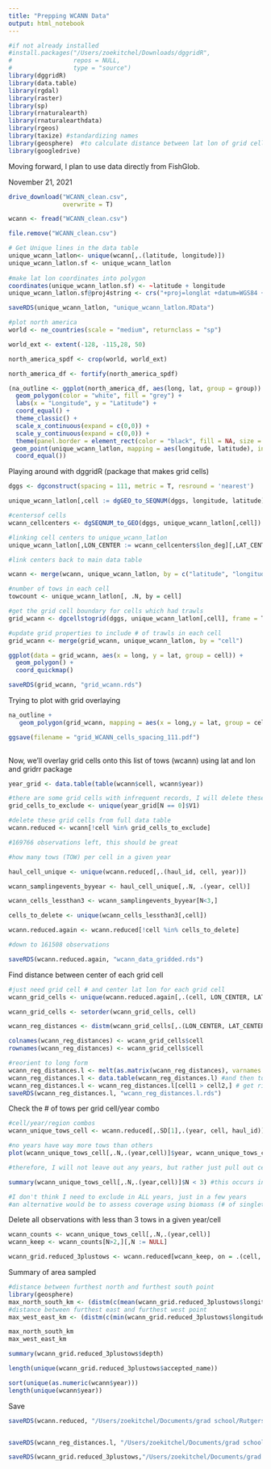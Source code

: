 ```yaml
---
title: "Prepping WCANN Data"
output: html_notebook
---
```



```r
#if not already installed
#install.packages("/Users/zoekitchel/Downloads/dggridR", 
#                 repos = NULL, 
#                 type = "source")
library(dggridR)
library(data.table)
library(rgdal)
library(raster)
library(sp)
library(rnaturalearth)
library(rnaturalearthdata)
library(rgeos)
library(taxize) #standardizing names
library(geosphere)  #to calculate distance between lat lon of grid cells
library(googledrive)
```


Moving forward, I plan to use data directly from FishGlob.

November 21, 2021
```r
drive_download("WCANN_clean.csv",
               overwrite = T)

wcann <- fread("WCANN_clean.csv")

file.remove("WCANN_clean.csv")

```

```r

# Get Unique lines in the data table
unique_wcann_latlon<- unique(wcann[,.(latitude, longitude)])
unique_wcann_latlon.sf <- unique_wcann_latlon
  
#make lat lon coordinates into polygon
coordinates(unique_wcann_latlon.sf) <- ~latitude + longitude
unique_wcann_latlon.sf@proj4string <- crs("+proj=longlat +datum=WGS84 +no_defs +ellps=WGS84 +towgs84=0,0,0")

saveRDS(unique_wcann_latlon, "unique_wcann_latlon.RData")

#plot north america
world <- ne_countries(scale = "medium", returnclass = "sp")

world_ext <- extent(-128, -115,28, 50)

north_america_spdf <- crop(world, world_ext)

north_america_df <- fortify(north_america_spdf)

(na_outline <- ggplot(north_america_df, aes(long, lat, group = group)) +
  geom_polygon(color = "white", fill = "grey") +
  labs(x = "Longitude", y = "Latitude") +
  coord_equal() +
  theme_classic() +
  scale_x_continuous(expand = c(0,0)) +
  scale_y_continuous(expand = c(0,0)) +
  theme(panel.border = element_rect(color = "black", fill = NA, size = 1)) +
 geom_point(unique_wcann_latlon, mapping = aes(longitude, latitude), inherit.aes = FALSE, shape = 18, size = 0.001, color = "red") +
  coord_equal())

```

Playing around with dggridR (package that makes grid cells)
```r
dggs <- dgconstruct(spacing = 111, metric = T, resround = 'nearest')

unique_wcann_latlon[,cell := dgGEO_to_SEQNUM(dggs, longitude, latitude)] #get corresponding grid cells for NEUS trawl

#centersof cells
wcann_cellcenters <- dgSEQNUM_to_GEO(dggs, unique_wcann_latlon[,cell])

#linking cell centers to unique_wcann_latlon
unique_wcann_latlon[,LON_CENTER := wcann_cellcenters$lon_deg][,LAT_CENTER := wcann_cellcenters$lat_deg]

#link centers back to main data table

wcann <- merge(wcann, unique_wcann_latlon, by = c("latitude", "longitude"))

#number of tows in each cell
towcount <- unique_wcann_latlon[, .N, by = cell]

#get the grid cell boundary for cells which had trawls
grid_wcann <- dgcellstogrid(dggs, unique_wcann_latlon[,cell], frame = T, wrapcells = F)

#update grid properties to include # of trawls in each cell
grid_wcann <- merge(grid_wcann, unique_wcann_latlon, by = "cell")

ggplot(data = grid_wcann, aes(x = long, y = lat, group = cell)) +
  geom_polygon() +
  coord_quickmap()

saveRDS(grid_wcann, "grid_wcann.rds")

```

Trying to plot with grid overlaying
```r

na_outline + 
   geom_polygon(grid_wcann, mapping = aes(x = long,y = lat, group = cell), inherit.aes = FALSE, color = "black", fill = NA, size = 0.1)

ggsave(filename = "grid_WCANN_cells_spacing_111.pdf")
  
````

Now, we'll overlay grid cells onto this list of tows (wcann) using lat and lon and gridrr package

```r

year_grid <- data.table(table(wcann$cell, wcann$year))

#there are some grid cells with infrequent records, I will delete these
grid_cells_to_exclude <- unique(year_grid[N == 0]$V1)

#delete these grid cells from full data table
wcann.reduced <- wcann[!cell %in% grid_cells_to_exclude]

#169766 observations left, this should be great

#how many tows (TOW) per cell in a given year

haul_cell_unique <- unique(wcann.reduced[,.(haul_id, cell, year)])

wcann_samplingevents_byyear <- haul_cell_unique[,.N, .(year, cell)]

wcann_cells_lessthan3 <- wcann_samplingevents_byyear[N<3,]

cells_to_delete <- unique(wcann_cells_lessthan3[,cell])

wcann.reduced.again <- wcann.reduced[!cell %in% cells_to_delete]

#down to 161508 observations

saveRDS(wcann.reduced.again, "wcann_data_gridded.rds")

```

Find distance between center of each grid cell
```r
#just need grid cell # and center lat lon for each grid cell 
wcann_grid_cells <- unique(wcann.reduced.again[,.(cell, LON_CENTER, LAT_CENTER)])

wcann_grid_cells <- setorder(wcann_grid_cells, cell)

wcann_reg_distances <- distm(wcann_grid_cells[,.(LON_CENTER, LAT_CENTER)])

colnames(wcann_reg_distances) <- wcann_grid_cells$cell
rownames(wcann_reg_distances) <- wcann_grid_cells$cell

#reorient to long form 
wcann_reg_distances.l <- melt(as.matrix(wcann_reg_distances), varnames = c("cell1", "cell2"), value.name = "distance(m)") #matrix to data frame
wcann_reg_distances.l <- data.table(wcann_reg_distances.l) #and then to data table
wcann_reg_distances.l <- wcann_reg_distances.l[cell1 > cell2,] # get rid of repetitions and self-comparisons
saveRDS(wcann_reg_distances.l, "wcann_reg_distances.l.rds")
```

Check the # of tows per grid cell/year combo
```r
#cell/year/region combos
wcann_unique_tows_cell <- wcann.reduced[,.SD[1],.(year, cell, haul_id)]

#no years have way more tows than others
plot(wcann_unique_tows_cell[,.N,.(year,cell)]$year, wcann_unique_tows_cell[,.N,.(year,cell)]$N)

#therefore, I will not leave out any years, but rather just pull out cells in years they are undersampled (<N=3, which is )

summary(wcann_unique_tows_cell[,.N,.(year,cell)]$N < 3) #this occurs in 14/309 cell/year combos  (4.5%, no biggie)

#I don't think I need to exclude in ALL years, just in a few years
#an alternative would be to assess coverage using biomass (# of singletons and doubletons)

```

Delete all observations with less than 3 tows in a given year/cell
```r
wcann_counts <- wcann_unique_tows_cell[,.N,.(year,cell)]
wcann_keep <- wcann_counts[N>2,][,N := NULL]

wcann_grid.reduced_3plustows <- wcann.reduced[wcann_keep, on = .(cell, year)]


```

Summary of area sampled
```r
#distance between furthest north and furthest south point
library(geosphere)
max_north_south_km <- (distm(c(mean(wcann_grid.reduced_3plustows$longitude), min(wcann_grid.reduced_3plustows$latitude)), c(mean(wcann_grid.reduced_3plustows$longitude), max(wcann_grid.reduced_3plustows$latitude)), fun = distHaversine))/1000
#distance between furthest east and furthest west point
max_west_east_km <- (distm(c(min(wcann_grid.reduced_3plustows$longitude), mean(wcann_grid.reduced_3plustows$latitude)), c(max(wcann_grid.reduced_3plustows$longitude), mean(wcann_grid.reduced_3plustows$latitude)), fun = distHaversine))/1000

max_north_south_km
max_west_east_km

summary(wcann_grid.reduced_3plustows$depth)

length(unique(wcann_grid.reduced_3plustows$accepted_name))

sort(unique(as.numeric(wcann$year)))
length(unique(wcann$year))
```

Save
```r
saveRDS(wcann.reduced, "/Users/zoekitchel/Documents/grad school/Rutgers/Repositories/trawl_spatial_turnover/data/gridded/USA-WCANN/dat_WCANN_grid.reduced.rds")


saveRDS(wcann_reg_distances.l, "/Users/zoekitchel/Documents/grad school/Rutgers/Repositories/trawl_spatial_turnover/data/gridded/USA-WCANN/wcann_reg_distances.l.rds")

saveRDS(wcann_grid.reduced_3plustows,"/Users/zoekitchel/Documents/grad school/Rutgers/Repositories/trawl_spatial_turnover/data/gridded/USA-WCANN/dat_WCANN_grid.reduced_3plustows.rds")


```
